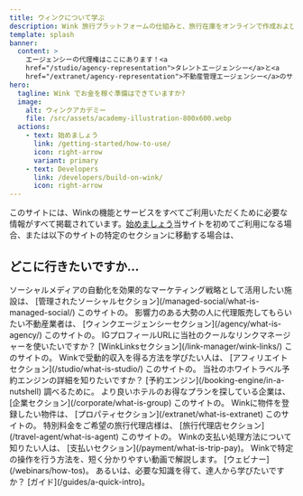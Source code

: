 ```yaml
---
title: ウィンクについて学ぶ
description: Wink 旅行プラットフォームの仕組みと、旅行在庫をオンラインで作成および販売する達人になる方法を学ぶために必要なすべてが揃っています。
template: splash
banner:
  content: >
    エージェンシーの代理権はここにあります！<a
    href="/studio/agency-representation">タレントエージェンシー</a>と<a
    href="/extranet/agency-representation">不動産管理エージェンシー</a>のサポートをご確認ください。
hero:
  tagline: Wink でお金を稼ぐ準備はできていますか?
  image:
    alt: ウィンクアカデミー
    file: /src/assets/academy-illustration-800x600.webp
  actions:
    - text: 始めましょう
      link: /getting-started/how-to-use/
      icon: right-arrow
      variant: primary
    - text: Developers
      link: /developers/build-on-wink/
      icon: right-arrow
---
```


このサイトには、Winkの機能とサービスをすべてご利用いただくために必要な情報がすべて掲載されています。[始めましょう](/getting-started/how-to-use)当サイトを初めてご利用になる場合、または以下のサイトの特定のセクションに移動する場合は、

## どこに行きたいですか...

<CardGrid stagger>
  <Card title="マネージドソーシャル" icon="seti:info">
    ソーシャルメディアの自動化を効果的なマーケティング戦略として活用したい施設は、 [管理されたソーシャルセクション](/managed-social/what-is-managed-social/) このサイトの。
  </Card>

  <Card title="ウィンクエージェンシー" icon="seti:info">
    影響力のある大勢の人に代理販売してもらいたい不動産業者は、 [ウィンクエージェンシーセクション](/agency/what-is-agency/) このサイトの。
  </Card>

  <Card title="ウィンクリンクス" icon="seti:info">
    IGプロフィールURLに当社のクールなリンクマネージャーを使いたいですか？ [WinkLinksセクション](/link-manager/wink-links/) このサイトの。
  </Card>

  <Card title="関連会社" icon="seti:info">
    Winkで受動的収入を得る方法を学びたい人は、 [アフィリエイトセクション](/studio/what-is-studio/) このサイトの。
  </Card>

  <Card title="予約エンジン" icon="seti:info">
    当社のホワイトラベル予約エンジンの詳細を知りたいですか？ [予約エンジン](/booking-engine/in-a-nutshell) 調べるために。
  </Card>

  <Card title="法人" icon="seti:info">
    より良いホテルのお得なプランを探している企業は、 [企業セクション](/corporate/what-is-group) このサイトの。
  </Card>

  <Card title="プロパティ" icon="seti:info">
    Winkに物件を登録したい物件は、 [プロパティセクション](/extranet/what-is-extranet) このサイトの。
  </Card>

  <Card title="旅行代理店" icon="seti:info">
    特別料金をご希望の旅行代理店様は、 [旅行代理店セクション](/travel-agent/what-is-agent) このサイトの。
  </Card>

  <Card title="支払い" icon="seti:info">
    Winkの支払い処理方法について知りたい人は、 [支払いセクション](/payment/what-is-trip-pay)。
  </Card>

  <Card title="ウェビナー" icon="seti:info">
    Winkで特定の操作を行う方法を、短く分かりやすい動画で解説します。 [ウェビナー](/webinars/how-tos)。
  </Card>

  <Card title="ガイド" icon="seti:info">
    あるいは、必要な知識を得て、達人から学びたいですか？ [ガイド](/guides/a-quick-intro)。
  </Card>
</CardGrid>

